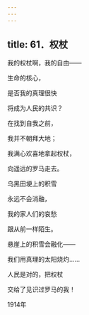 ```yaml
---
---
---
```

title: 61．权杖
---




我的权杖啊，我的自由——

生命的核心，

是否我的真理很快

将成为人民的共识？

在找到自我之前，

我并不朝拜大地；

我满心欢喜地拿起权杖，

向遥远的罗马走去。

乌黑田埂上的积雪

永远不会消融，

我的家人们的哀愁

跟从前一样陌生。

悬崖上的积雪会融化——

我们用真理的太阳烧灼……

人民是对的，把权杖

交给了见识过罗马的我！

1914年